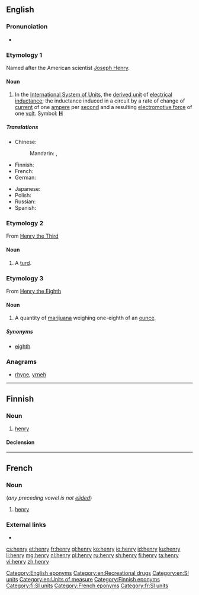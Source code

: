 {{also|Henry}}
==English==

===Pronunciation===
* {{audio|en-us-henry.ogg|Audio (US)|lang=en}}

===Etymology 1===
{{wikipedia|Henry (inductance)}}
Named after the American scientist [[w:Joseph Henry|Joseph Henry]].

====Noun====
{{en-noun|henries|henrys}}

# In the [[International System of Units]], the [[derived unit]] of [[electrical inductance]]; the inductance induced in a circuit by a rate of change of [[current]] of one [[ampere]] per [[second]] and a resulting [[electromotive force]] of one [[volt]].  Symbol: '''[[H]]'''

=====Translations=====
{{trans-top|SI unit for electrical inductance}}
* Chinese:
*: Mandarin: {{t+check|cmn|亨|tr=heng|sc=Hani}}, {{t+check|cmn|亨利|tr=hengli|sc=Hani}}
* Finnish: {{t+|fi|henry}}
* French: {{t+|fr|henry|m}}
* German: {{t+|de|Henry|n}}
{{trans-mid}}
* Japanese: {{t|ja|ヘンリー|sc=Jpan}}
* Polish: {{t+|pl|henr|m}}
* Russian: {{t|ru|генри|tr=génri|sc=Cyrl}}
* Spanish: {{t+|es|henrio|m}}
{{trans-bottom}}

===Etymology 2===
From [[w:Henry III|Henry the Third]]

====Noun====
{{en-noun|henries}}

# {{context|British|slang|lang=en}} A [[turd]].


===Etymology 3===
From [[w:Henry VIII|Henry the Eighth]]

====Noun====
{{en-noun|henries}}

# {{context|British|slang|lang=en}} A quantity of [[marijuana]] weighing one-eighth of an [[ounce]].

=====Synonyms=====
* [[eighth]]

===Anagrams===
* [[rhyne#English|rhyne]], [[yrneh#English|yrneh]]

[[Category:English eponyms]]
[[Category:en:Recreational drugs]]
[[Category:en:SI units]]
[[Category:en:Units of measure]]

----

==Finnish==

===Noun===
{{fi-noun}}

# [[#English|henry]]

====Declension====
{{fi-decl-valo|henr|||y|ä}}

[[Category:Finnish eponyms]]
[[Category:fi:SI units]]

----

==French==

===Noun===
{{head|fr|noun|g=m}} (''any preceding vowel is not [[elide]]d'')

# [[#English|henry]]

===External links===
* {{R:TLFi}}

[[Category:French eponyms]]
[[Category:fr:SI units]]

[[cs:henry]]
[[et:henry]]
[[fr:henry]]
[[gl:henry]]
[[ko:henry]]
[[io:henry]]
[[id:henry]]
[[ku:henry]]
[[li:henry]]
[[mg:henry]]
[[nl:henry]]
[[pl:henry]]
[[ru:henry]]
[[sh:henry]]
[[fi:henry]]
[[ta:henry]]
[[vi:henry]]
[[zh:henry]]